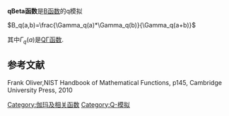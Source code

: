 {{Substub|time=2022-06-16T03:08:20+00:00}}
{{No footnotes|time=2022-06-16T03:08:20+00:00}}
'''qBeta函数'''是[[B函数|B函数]]的q模拟

<math>B_q(a,b)=\frac{\Gamma_q(a)*\Gamma_q(b)}{\Gamma_q(a+b)}</math>


其中<math>\Gamma_q(a)</math>是[[QΓ函数|QΓ函数]].

==参考文献==
<references/>
Frank Oliver,NIST Handbook of Mathematical Functions, p145, Cambridge University Press, 2010

[[Category:伽玛及相关函数|Category:伽玛及相关函数]]
[[Category:Q-模拟|Category:Q-模拟]]
{{q超几何函数}}